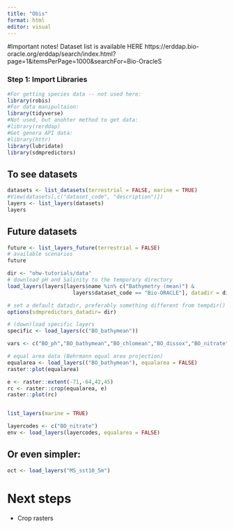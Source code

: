 ```yaml
---
title: "Obis"
format: html
editor: visual
---
```


#Important notes! Dataset list is available HERE https://erddap.bio-oracle.org/erddap/search/index.html?page=1&itemsPerPage=1000&searchFor=Bio-OracleS

### Step 1: Import Libraries

```r
#For getting species data -- not used here:
library(robis)
#For data manipultaion: 
library(tidyverse)
#Not used, but anohter method to get data:
#library(rerddap)
#Get genera API data:
#library(httr)
library(lubridate)
library(sdmpredictors)
```

## To see datasets

```r
datasets <- list_datasets(terrestrial = FALSE, marine = TRUE)
#View(datasets[,c("dataset_code", "description")])
layers <- list_layers(datasets)
layers
```

## Future datasets

```r
future <- list_layers_future(terrestrial = FALSE) 
# available scenarios 
future
```

```r
dir <- "ohw-tutorials/data"
# download pH and Salinity to the temporary directory
load_layers(layers[layers$name %in% c("Bathymetry (mean)") & 
                     layers$dataset_code == "Bio-ORACLE"], datadir = dir)

# set a default datadir, preferably something different from tempdir()
options(sdmpredictors_datadir= dir)

# (down)load specific layers 
specific <- load_layers(c("BO_bathymean"))

vars <- c("BO_ph","BO_bathymean","BO_chlomean","BO_dissox","BO_nitrate","BO_salinity","BO_sstmean")

# equal area data (Behrmann equal area projection) 
equalarea <- load_layers(("BO_bathymean"), equalarea = FALSE)
raster::plot(equalarea)
```

```r
e <- raster::extent(-71,-64,42,45)
rc <- raster::crop(equalarea, e)
raster::plot(rc)
```

```r
```

```r
list_layers(marine = TRUE)
```

```r
layercodes <- c("BO_nitrate")
env <- load_layers(layercodes, equalarea = FALSE)

```

## Or even simpler:

```r
oct <- load_layers("MS_sst10_5m")

```

# Next steps

-   Crop rasters
